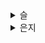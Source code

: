 <details>
<summary>슬</summary>
# test2323
</details>

<details>
<summary>은지</summary>
## 1.1. 자바스크립트의 동등 비교

리액트 컴포넌트의 렌더링이 일어나는 이유 중 하나가 props의 동등 비교

props의 동등 비교 → 객체의 얕은 비교를 기반

### 자바스크립트의 자료형

#### 원시타입

객체가 아닌 다른 모든 타입

| 타입 | 설명 | 비고 |
| --- | --- | --- |
| undefined | 선언한 후 값을 할당하지 않은 변수 또는 값에 자동으로 할당되는 값 |  |
| null | 명시적으로 값이 없거나 비어있는 값을 표현 | typeof null === “object” |
| (자바스크립트 문제) |
| Boolean | 참과 거짓만을 가질 수 있는 데이터 타입 |  |
| number | 숫자 타입 |  |
| BigInt | number의 한계를 넘어서 더 큰 숫자 |  |
| String | 텍스트 타입 | 변경 불가능하다( =한 번 생성되면 그 문자열을 변경할 수 없음) |
| Symbol | 중복되지 않는 어떠한 고유한 값 |  |

#### 객체타입

배열, 함수, 정규식, 클래스 등 포함

- 객체는 참조를 전달한다고 해서 참조 타입으로도 불린다

<br />
<br />

### 값을 저장하는 방식의 차이

#### 원시타입

- 불변 형태의 값으로 저장
- 변수 할당 시점에 메모리 영역을 차지하고 저장한다

```tsx
let hello = 'hello world';
let hi = hello;

console.log(hello === hi); // true
```

hello의 hello world라는 값이 hi에 복사해 전달됨

#### 객체타입

- 프로퍼티 추가,삭제, 수정이 가능
- 원시 값과 다르게 변경 가능한 형태로 저장
- 값을 복사할 때 → 값이 아닌 참조를 전달

<br />
<br />

### Object.is

비교를 위한 방법

- `==` (Equality Operator)
- 값이 동등한지 여부를 검사하고 자동 형 변환이 이루어짐
- `===` (Strict Equality Operator)
- 값과 타입이 모두 동일한지 여부를 검사한다
- 형 변환이 없이 엄격한 비교를 수행한다
- `Object.is`
- 두 값이 같은지 여부를 엄격하게 비교한다
- `===` 와 유사하지만 몇가지 경우에 다르게 동작한다
- 근데 객체 비교에는 별 차이가 없다

```jsx
-0 === +0; // true
Object.is(-0, +0); // false

Number.NaN === NaN; // false
Object.is(Number.NaN, NaN); // true

NaN === 0 / 0; // false
Object.is(NaN, 0 / 0); // true

Object.is({}, {}); // false
```

- 각각 결과가 다른 이유

1. 0과 +0 비교:

- JavaScript에서 0과 -0을 내부적으로 다르게 표현하는데, `===`는 값과 타입만을 고려하므로 둘을 같다고 판단하고, `Object.is()`는 엄격한 동등성 비교를 수행하여 둘을 다르다고 판단하기 때문입니다.

2. NaN 비교:

- `Object.is()`는 NaN 값에 대해서는 특별한 규칙을 적용하여 두 NaN을 같다고 평가합니다. 따라서 `Object.is(Number.NaN, NaN)`은 `true`가 됩니다.

3. NaN과 0/0 비교:

- `0 / 0`는 NaN 값을 생성하는데, `===`는 NaN과 다르다고 판단하고, `Object.is()`는 NaN 값에 대해 특별한 동등성을 적용하여 둘을 같다고 판단합니다.

기본적으로 NaN은 자기 자신과의 비교에도 false를 반환한다.

`Object.is()`는 두 NaN 값이 실제로 같은 부류인 ‘Not a Number’를 나타내기 때문에 같다고 판단한다. 즉 `===` 이 있음에도 `Object.is()`가 등장한 이유는 NaN값 비교, -0 와 +0비교 때문이다.

### 2. 리액트에서 동등 비교

- `Object.is()` 기반의 [shallowEqual](https://github.com/facebook/react/blob/3e00e58a6ac7f73a3660f31d3129fb06d344167e/packages/shared/shallowEqual.js#L4) 함수를 사용한다

```tsx
import is from './objectIs';
import hasOwnProperty from './hasOwnProperty';

function shallowEqual(objA: mixed, objB: mixed): boolean {
  if (is(objA, objB)) {
    // 두 객체가 같은 참조인 경우 true 반환
    return true;
  }

  if (
    // 두 객체 중에 하나라도 null, undefined 또는 객체 타입이 아닌 경우 false
    typeof objA !== 'object' ||
    objA === null ||
    typeof objB !== 'object' ||
    objB === null
  ) {
    return false;
  }

  const keysA = Object.keys(objA);
  const keysB = Object.keys(objB);

  if (keysA.length !== keysB.length) {
    return false;
  }

  // Test for A's keys different from B.
  for (let i = 0; i < keysA.length; i++) {
    const currentKey = keysA[i];
    if (
      !hasOwnProperty.call(objB, currentKey) ||
      // $FlowFixMe[incompatible-use] lost refinement of `objB`
      !is(objA[currentKey], objB[currentKey])
    ) {
      return false;
    }
  }

  return true;
}

export default shallowEqual;
```

1. `Object.is()`로 먼저 비교를 수행한다
2. `Object.is()`에서 수행하지 못하는 비교, 즉 **객체 간 얕은 비교**를 한 번 더 수행한다

- 객체간 얕은 비교 : 객체의 첫번째에 존재하는 값만 비교한다는 의미

```jsx
// Object.is()는 참조가 다른 객체에 대해 비교가 불가능하다.
Object.is({ hello: 'world' }, { hello: 'world' }); // false

// 반면 리액트 팀에서 구현한 shallowEqual은 객체의 1 depth까지는 비교가 가능하다.
shallowEqual({ hello: 'world' }, { hello: 'world' }); // true

// 그러나 2 depth까지 가면 이를 비교할 방법이 없으므로 false를 반환한다.
shallowEqual({ hello: { hi: 'world' } }, { hello: { hi: 'world' } }); // false
```

얕은 비교까지만 구현한 이유는?

- JSX props는 객체이고, props 값만 꺼내와서 일차적으로 비교하면되기 때문
- props에서 꺼내온 값을 기준으로 렌더링하기 때문이다
- props에 또 다른 객체를 넘겨주면 렌더링이 예상치 못하게 작동한다
- 객체 안에 또 다른 객체가 있는 경우 제대로 동작하지 않는다
- [https://velog.io/@jinhyukoo/React-얕은-비교에-대한-얕은-오해](https://velog.io/@jinhyukoo/React-%EC%96%95%EC%9D%80-%EB%B9%84%EA%B5%90%EC%97%90-%EB%8C%80%ED%95%9C-%EC%96%95%EC%9D%80-%EC%98%A4%ED%95%B4)

---

## 1. 2. 함수

### 1. 함수란?

- 작업을 수행하거나 값을 계산하는 등의 과정을 표현하고, 하나의 블록으로 감싸서 실행 단위로 만들어 놓은 것

### 2. 함수를 정의하는 4가지 방법

#### 1) 함수 선언문

- 표현식이 아닌 문으로 분류

#### 2) 함수 표현식

- 함수를 변수에 할당하는 방식
- 할당하려는 함수의 이름을 생략하는 것이 일반적

> 함수 선언문 VS 함수 표현식
>
> 호이스팅 차이
>
> 함수 호이스팅은 함수 선언문을 코드 마치 코드 맨 앞단에 작성된 것처럼 작동하는 특징
>
> 함수 선언문은 미리 메모리에 등록이 됨 → 에러 없이 함수 호출이 가능
>
> 표현식은 런타임 이전에 undefined로 초기화됨 → 할당문이 되는 시점(=런타임에 함수가 할당되어 작동)

#### 3) Function 생성자

- `new Function` 생성자 활용
- 권장 X

#### 4) 화살표 함수

- construnctor를 사용할 수 없음
- arguments가 존재하지 않음
- this 바인딩 존재하지 않음

### 3. 다양한 함수 살펴보기

#### 1) 즉시 실행함수

- 함수를 정의하고 그 즉시 실행되는 함수
- 단 한 번만 호출되고, 다시 호출할 수 없는 함수 → 이런 점을 각인시킬 수 있어 리팩터링에도 도움이됨
- 글로벌 스코프를 오염시키지 않는 독립적인 함수 스코프를 운용할 수 있다는 장점

#### 2) 고차함수

- 함수를 인수로 받거나 결과로 새로운 함수를 반환시킬 수 있는 함수
- 고차 컴포넌트 : 함수형 컴포넌트를 인수로 받아 새로운 함수형 컴포넌트를 반환하는 고차 함수
  - 공통으로 관리되는 로직을 분리해 관리할 수 있어 효율적으로 리팩토링 가능

#### 4. 함수를 만들 때 주의할 사항

#### 1) 함수의 부수 효과를 최대한 억제하라

- 함수의 부수 효과 : 함수 내 작동으로 함수 외부에 영향을 끼치는 것
- 순수 함수 : 부수효과가 없는 함수, 언제 실행되든 항상 결과가 동일하기에 예측 가능하며 안정적
- 비순수 함수 : 부수 효과가 존재하는 함수
- 개발 시 부수효과를 피할 수 없다(`useEffect` 같은 경우 컴포넌트에서 부수효과를 수행하기 위해 사용됨. 즉 이런 경우를 최소화 해서 개발해라~)
  - 컴포넌트 내부에서 API를 호출하면 외부에 영향(HTTP request)을 미쳤으므로 부수효과
  - console.log()를 찍는 것도 브라우저의 콘솔창이라는 외부에 영향을 미쳤으므로 부수효과

#### 2) 가능한 한 함수를 작게 만들어라

- eslint에 `max-lines-per-function` 같은 조건을 둬서 함수 라인을 제한하듯이 코드 길이가 길어질수록 에러 확률이 높아진다

#### 3) 누구나 이해할 수 있는 이름을 붙여라

- 가능한 한 함수 이름은 간결하고 이해하기 쉽게 붙여라

---

## 3. 클래스

- 특정한 객체를 만들기 위한 일종의 템플릿과 같은 개념

### 1. 클래스 기본 개념

- `constructor`
  - 생성자
  - 객체를 생성하고 초기화
  - 클래스 당 하나만 존재
  - 생략가능
- 프로퍼티
  - 클래스로 인스턴스를 생성할 때 내부에 정의할 수 있는 속성값
  - `#` 사용해서 private 선언
- `getter`, `setter`
  - `getter` : 값을 가져올 때 사용
  - `setter` : 필드에 값을 할당할 때 사용
- 인스턴스 메서드(프로토타입 메서드)
  - 클래스 내부에서 선언한 메서드
  - 인스턴스에서 접근 가능
  - 프로토타입 체이닝으로 메서드 찾기 가능 : 최상위 객체인 `Object`를 훑는 과정
- 정적 메서드
  - 클래스의 인스턴스가 아닌 이름으로 호출할 수 있는 메서드
  - 클래스내에서만 접근 가능
  - this에 접근 불가능
- 상속
  - `extends` 키워드를 사용해서 상속받는다

### 2. 클래스와 함수 관계

- 객체지향적 프로그래밍을 하던 개발자가 좀 더 자바스크립트에 접근하기 쉽게 해주는 문법적 설탕
- 자바스크립트 클래스는 프로토타입 기반으로 작동

# 4. 클로저

- 함수형 컴포넌트 구조와 작동 방식
- 훅의 원리
- 의존성 배열 등

## 1. 클로저의 정의

- 함수와 함수가 선언된 어휘적 환경의 조합
- 선언된 어휘적 환경 : 변수가 코드 내부에서 어디서 선언됐는지, `this` 와 다르게 코드가 작성된 순간 정적으로 결정된다

## 2. 변수의 유효 범위, 스코프

### 1) 전역 스코프

- 전역 레벨 선언
- 이 스코프에서 변수를 선언핳면 어디서든 호출할 수 있게 된다
- 브라우저의 전역 객체는 `window`, Node.js의 전역 객체는 `global`

### 2) 함수 스코프

- 자바스크립트는 기본적으로 함수 레벨 스코프를 따른다
- `{}` 블록이 스코프 범위를 결정하지 않는다
- 자바스크립트에서 스코프는 가장 가까운 스코프에서 변수가 존재하는지 먼저 확인한다

```jsx
var x = 10;

function foo() {
  var x = 100;
  console.log(x); // 100

  function bar() {
    var x = 1000;
    console.log(x); // 1000
  }

  bar();
}

console.log(x); // 10
foo();
```

### 3) 클로저의 활용

클로저의 활용

```jsx
function Counter() {
  var counter = 0;

  return {
    increase: function () {
      return ++counter;
    },
    decrease: function () {
      return --counter;
    },
    counter: function () {
      console.log('counter에 접근!');
      return counter;
    },
  };
}

var c = Counter();

console.log(c.increase()); // 1
console.log(c.increase()); // 2
console.log(c.increase()); // 3
console.log(c.decrease()); // 2
console.log(c.counter()); // 2
```

예\_직접적으로 counter변수를 노출시키지 않음으로써 사용자가 직접 수정하는 것 막음

예\_접근하는 경우를 제한해 로그를 남김

- 이처럼 전역 스코프의 사용을 막고, 개발자가 원하는 정보만 개발자가 원하는 방향으로 노출시킬 수 있음

리액트에서 클로저

- 대표적으로 사용하고 있는 것이 `useState`

```jsx
function Component() {
  const [state, setState] = useState();

  function handleClick() {
    // useState 호출은 위에서 끝났지만,
    // setState는 계속 내부의 최신값(prev)를 알고 있다.
    // 이는 클로저를 활용했기 때문에 가능하다.
    setState(prev => prev + 1);
  }

  // ...
}
```

- 클로저가 useState 내부에서 활용됨
- 외부 함수(`useState`)가 반환한 내부 함수(`setState`)는 외부함수(`useState`)의 호출이 끝났음에 자신이 선언된 외부함수가 선언된 환경(state가 저장된 어딘가)을 기억하기 때문에 계속해서 state값을 사용할 수 있는 것

### 4)주의할 점

- 생성될 떄마다 그 선언적 환경을 기억하기 위해서 비용이 발생한다 (메모리 사용)
- 클로저 사용을 적절한 스코프로 가두지 않으면 선응에 악영향을 미친다

---

# 5. 이벤트 루프와 비동기 통신의 이해

- 싱글 스레드
  - 한 번에 하나의 작업만 동기 방식
- 동기
  - 직렬 방식으로 작업 처리
  - 무조건 응답을 받은 후에 다른 작업 처리 가능
- 비동기
  - 병렬 방식으로 작업 처리
  - 한 번에 여러 작업 실행 가능
- 자바스크립트는 싱글 스레드에서 동기 방식으로 작동

## 1. 싱글 스레드 자바스크립트

- 프로세스
  - 프로그램을 구동해 프로그램 상태가 메모리상에서 실행되는 작업 단위
  - 하나의 프로그램에는 하나의 프로세스만 할당됨
  - 하지만 소프트웨어가 복잡해지면서 하나의 프로그램에서 동시에 여러 개의 복잡한 작업 수행 필요성 커짐
- 스레드

  - 더 작은 실행 단위
  - 하나의 프로세스에서 여러개의 스레드를 만들 수 있음
  - 스레드끼리 메모리 공유가능해서 여러 가지 작업을 동시에 수행 가능해짐

- 그럼 왜 자바스크립트는 싱글 스레드일까?
  - 멀티 스레드의 단점
    - 동시성 문제 (같은 자원 여러번 수정, 다른 스레드 문제 발생 시 다른 스레드에도 영향)
    - 여러 스레드에서 DOM을 조작하면 메모리 공유로 인해 타이밍 이슈 발생, DOM 표시에 큰 문제 발생할 수 있음
- 자바스크립트는 싱글 스레드
  - 자바스크립트 코드의 실행이 하나의 스레드에서 순차적으로 이루어진다라는 뜻(Run-to-completion)

## 2. 이벤트 루프

- 자바스크립트 런타임 외부에서 자바스크립틔 비동기 실행을 돕기 위해 만들어진 장치

### 1) 호출 스택과 이벤트 루프

- 호출 스택
  - 자바스크립트에서 수행해야 할 코드나 함수를 순차적으로 담아두는 스택이다.
- 이벤트 루프
  - 이벤트 루프만의 단일 스레드 내부에서 호출 스택에 수행해야 할 작업이 있는지 확인하고, 수행해야 할 코드가 있다면 자바스크립트 엔진을 이용해 실행한다
  - ‘코드를 실행하는 것’과 ‘호출 스택이 비어있는지 확인하는 것’ 모두가 단일 스레드에서 일어난다. 즉, 동시에 일어날 수 없으며 한 스레드에서 순차적으로 일어남
  - 한 개 이상의 태스크 큐를 가지고 있다
  - 호툴 스택에 실행 중인 코드가 있는 지, 태스크 큐에 대기 중인 함수가 있는 지 반복적으로 확인한다 (태스크 큐가 빌 때까지)
- 태스크 큐
  - 실행해야 할 태스크의 집합
  - 큐가 아닌 set의 형태를 띠고 있음 → 선택한 큐 중에서 실행 가능한 가장 오래된 테스크를 가져와야 하기 때문이다
  - 비동기 함수는 메인 스레드가 아닌 태스크 큐가 할당되는 별도의 스레드에서 수행된다
  - 이 별도의 스레드에서 태스크 큐에 작업을 할당해 처리하는 것은 브라우저나 Node.js의 역할
  - 자바스크립트 코드 실행은 싱글 스레드에서 이루어지지만 이러한 외부 Web API 등은 모두 자바스크립트 코드 외부에서 실행되고 콜백이 태스크 큐로 돌아가는 것

## 3. 태스크 큐와 마이크로 태스크 큐

- 이벤트 루프에는 1개의 마이크로 태스크 큐
- 기존의 태스크 큐와는 다른 태스크를 처리함
- 마이크로 태스크 큐는 기존 태스크 큐보다 우선권을 갖음 (예\_`Promise`)
- 마이크로 태스크 큐가 빌 때까지는 기존 태스크 큐의 실행은 뒤로 미뤄짐
- 마이크로 태스크 큐 → 렌더링 → 태스크 큐
- 태스크 큐: `setTimeout`, `setInterval`, `setImmediate`
- 마이크로 태스크 큐: `process.nextTick` ,`Promise`,`queueMicroTask`,`MutationObserver`

---

# 6. 리액트에서 자주 사용하는 자바스크립트 문법

## 1. 구조 분해 할당

- 배열 또는 객체의 값을 그대로 분해해 개별 변수에 즉시 할당

### 1) 배열 구조 분해 할당

```jsx
const array = [1, 2, 3, 4, 5];

// 1. 각 변수에 할당
const [first, second, third, ...arrayRest] = array;

// 2. ,의 위치에 따라 값이 결정된다
const [first, , , , fifth] = array; // 2,3,4는 아무런 표현식이 없어 변수 할당 생략

// 3. 초기값 설정 -> 실수 유발 가능성 높음
const array2 = [1, 2];
const [a = 10, b = 20, c = 30] = array2;
```

```jsx
// 4. undefined일 때만 기본 값을 사용한다
const [a = 1, b = 1, c = 1, d = 1, e = 1] = [undefined, null, 0, ''];
// a 1
// b null
// c 0
// d ''
// e 1
```

### 2) 객체 구조 분해 할당

```jsx
// 새로운 이름으로 다시 할당하는 것 가능
const object = {
  a: 1,
  b: 2,
};

const { a: first, b: second } = object;
// first 1
// second 2
```

```jsx
// 계산된 속성 이름 방식으로 꺼내오기 가능
const key = 'a';
const object = {
  a: 1,
  b: 2,
};

const { [key]: a } = object;

// a = 1
// a라는 값을 거내 오기 위해 [key] 문법을 사용하고, 반드시 이름을 선언하는 :a와 같은 변수 네이밍이 필요함
```

- 트랜스파일할 경우 번들링 크기가 상대적으로 크다

## 2. 전개 구문

- 배열이나 객체, 문자열과 같이 순회할 수 있는 값에 대해 전개해 간결하게 사용할 수 있는 구문

### 1) 배열의 전개 구문

- push(), concat(), splice() 등 메서드를 사용하지 않아도 됨
- 배열 내부에서 `…배열` 을 사용하면 배열을 마지 전개하는 것 처럼 선언하고, 이를 내부 배열에서 활용 가능
- 기존 배열에 영향을 미치지 않고 배열을 복사하는 것이 가능

```jsx
const arr1 = ['a', 'b'];
const arr2 = [...arr1, 'c', 'd', 'e']; // ['a', 'b', 'c', 'd', 'e']
```

```jsx
const arr1 = ['a', 'b'];
const arr2 = arr1;

arr1 === arr2; // true. 내용이 아닌 참조를 복사함

const arr1 = ['a', 'b'];
const arr2 = [...arr1];

arr1 === arr2; // false. 실제로 값만 복사될 뿐, 참조는 다름
```

### 2) 객체의 전개 구문

```jsx
const obj1 = {
  a: 1,
  b: 2,
};

const obj2 = {
  c: 3,
  d: 4,
};

const newObj = { ...obj1, ...obj2 };
// { "a": 1, "b": 2, "c": 3, "d": 4 }
```

- 객체 전개 구문은 순서가 중요함

## 3. 객체 초기자

- 객체를 선언할 때 객체에 넣고자 하는 키와 값을 가지고 있는 변수가 존재한다면 해당 값을 간결하게 넣어줄 수 있는 방법

```jsx
const a = 1;
const b = 2;

const obj = {
  a,
  b,
};

// {a : 1, b : 2}
```

## 4. Array 프로토타입의 메서드 : map, filter, reduce, forEach

## 5. 삼항 조건 연산자

JSX 내부에서 조건부 삼항 조건 연산자가 아닌 방식으로 조건부 렌더링 구현하기

```jsx
<div>
  {(() => {
    if (color === 'red') {
      return '빨간색이다.';
    } else {
      return '빨간색이 아니다.';
    }
  })()}
</div>
```

→ JSX 내부에 자바스크립트 할당식을 사용할 수 있기 때문이지만 이런 구문은 가독성을 해피고 불필요한 즉시 실행 함수를 사용한다.

---

# 7. 선택이 아닌 필수, 타입스크립트

타입 체크를 정적으로 런타임이 아닌 빌드(트랜스 파일) 타임에 수행할 수 있게 해준다.

## 1. 리액트 코드를 효과적으로 작성하기 위한 타입스크립트 활용법

### 1) `any` 대신에 `unknown`을 활용하자

- `unknown`은 모든 값을 할당할 수 있는 top type, 어떠한 값도 할당할 수 있음
- `unknown` 으로 선언된 변수를 사용하기 위해 type narrowing 필요

### 2) 타입 가드를 적극 활용하자

- instancof, typeof : 어떤 클래스의 인스턴스인지 / 자료형을 확인
- in : 어떤 객체에 키가 존재하는지 확인하는 용도

### 3) 제네릭

- 함수나 클래스 내부에서 단일 타입이 아닌 다양한 타입에 대응할 수 있도록 도와줌

### 4) 인덱스 시그니처

- 객체의 키를 정의하는 방식

```jsx
// 기본
type Hello = {
	[key : string] : string
}

// record 사용
type Hello = Record<'hello' | 'hi', string>

// 타입을 사용한 인덱스 시그니처
type Hello = { [key in 'hello' | 'hi'] : string }

// 사용
const hello : Hello = {
	hello : 'hello',
	hi : 'hi',
}

```

```jsx
Object.keys(hello).map(key => {
  // Element implicitly has an 'any' type
  // because expression of type 'string' can't be used to index type 'Hello'
  // No index signature with a parameter of type 'string' was found on type 'Hello'
  const value = hello[key];
  return value;
});
```

- string[]을 반환해 문제가 생기는 경우
- https://github.com/microsoft/TypeScript/issues/45390

```jsx
// Object.keys(hello)를 as로 타입을 단언하는 방법
(Object.keys(hello) as Array<keyof Hello>).map((key) => {
  const value = hello[key]
  return value
})
```

```jsx
// 타입 가드 함수를 만드는 방법
function keysOf<T extends Object>(obj: T): Array<keyof T> {
  return Array.from(Object.keys(obj)) as Array<keyof T>
}

keysOf(hello).map((key) => {
  const value = hello[key]
  return value
})
```

```jsx
// 가져온 key를 단언하는 방법
Object.keys(hello).map((key) => {
  const value = hello[key as keyof Hello];
  return value;
});
```

타입스크립트는 객체의 타입에 구애받지 않고 객체의 타입에 열려 있는 자바스크립트의 특징에 맞춰져 있다.

## 3. 타입스크립트 전환 가이드

### 1) tsconfig.json 먼저 작성하기

### 2) JSDoc과 @ts-check를 활용해 점진적으로 전환하기

- 상단에 `// @ts-check` 를 선언
- JSDoc을 활용해 변수나 함수에 타입을 제공

### 3) 타입 기반 라이브러리 사용을 위해 @types 모듈 설치하기

### 4) 파일 단위로 조금씩 전환하기

</details>